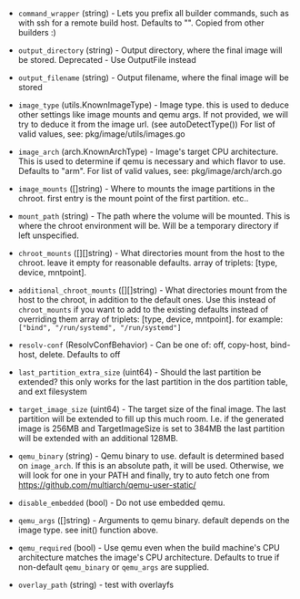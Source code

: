 <!-- Code generated from the comments of the Config struct in pkg/builder/config.go; DO NOT EDIT MANUALLY -->

- `command_wrapper` (string) - Lets you prefix all builder commands, such as with ssh for a remote build host. Defaults to "".
  Copied from other builders :)

- `output_directory` (string) - Output directory, where the final image will be stored.
  Deprecated - Use OutputFile instead

- `output_filename` (string) - Output filename, where the final image will be stored

- `image_type` (utils.KnownImageType) - Image type. this is used to deduce other settings like image mounts and qemu args.
  If not provided, we will try to deduce it from the image url. (see autoDetectType())
  For list of valid values, see: pkg/image/utils/images.go

- `image_arch` (arch.KnownArchType) - Image's target CPU architecture.
  This is used to determine if qemu is necessary and which flavor to use.
  Defaults to "arm". For list of valid values, see: pkg/image/arch/arch.go

- `image_mounts` ([]string) - Where to mounts the image partitions in the chroot.
  first entry is the mount point of the first partition. etc..

- `mount_path` (string) - The path where the volume will be mounted. This is where the chroot environment will be.
  Will be a temporary directory if left unspecified.

- `chroot_mounts` ([][]string) - What directories mount from the host to the chroot.
  leave it empty for reasonable defaults.
  array of triplets: [type, device, mntpoint].

- `additional_chroot_mounts` ([][]string) - What directories mount from the host to the chroot, in addition to the default ones.
  Use this instead of `chroot_mounts` if you want to add to the existing defaults instead of
  overriding them
  array of triplets: [type, device, mntpoint].
  for example: `["bind", "/run/systemd", "/run/systemd"]`

- `resolv-conf` (ResolvConfBehavior) - Can be one of: off, copy-host, bind-host, delete. Defaults to off

- `last_partition_extra_size` (uint64) - Should the last partition be extended? this only works for the last partition in the
  dos partition table, and ext filesystem

- `target_image_size` (uint64) - The target size of the final image. The last partition will be extended to
  fill up this much room. I.e. if the generated image is 256MB and TargetImageSize
  is set to 384MB the last partition will be extended with an additional 128MB.

- `qemu_binary` (string) - Qemu binary to use. default is determined based on `image_arch`.
  If this is an absolute path, it will be used. Otherwise, we will look for one in your PATH
  and finally, try to auto fetch one from https://github.com/multiarch/qemu-user-static/

- `disable_embedded` (bool) - Do not use embedded qemu.

- `qemu_args` ([]string) - Arguments to qemu binary. default depends on the image type. see init() function above.

- `qemu_required` (bool) - Use qemu even when the build machine's CPU architecture matches the image's CPU architecture.
  Defaults to true if non-default `qemu_binary` or `qemu_args` are supplied.

- `overlay_path` (string) - test with overlayfs

<!-- End of code generated from the comments of the Config struct in pkg/builder/config.go; -->
